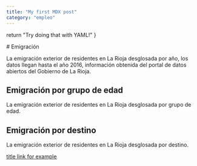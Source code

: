 ```yaml
---
title: "My first MDX post"
category: "empleo"
---
```



  return "Try doing that with YAML!"
}

<DataPageLayout title={frontmatter.title} category={frontmatter.category}>
  # Emigración

La emigración exterior de residentes en La Rioja desglosada por año, los datos llegan hasta el año 2016, información obtenida del portal de datos abiertos del Gobierno de La Rioja.

<TestChart />

## Emigración por grupo de edad

La emigración exterior de residentes en La Rioja desglosada por grupo de edad.

<TestChart />

## Emigración por destino

La emigración exterior de residentes en La Rioja desglosada por destino.

<TestChart />

<BirthsPerYear originUrl="https://web.larioja.org/dato-abierto/datoabierto?n=opd-53" />

[title link for example](https://www.example.com)

</DataPageLayout>
